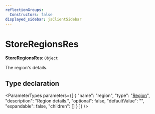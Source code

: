 ```yaml
---
reflectionGroups:
  Constructors: false
displayed_sidebar: jsClientSidebar
---
```



# StoreRegionsRes

 **StoreRegionsRes**: `Object`

The region's details.

## Type declaration

<ParameterTypes parameters={[
  {
    "name": "region",
    "type": "[Region](../classes/js_client.internal.Region.mdx)",
    "description": "Region details.",
    "optional": false,
    "defaultValue": "",
    "expandable": false,
    "children": []
  }
]} />
